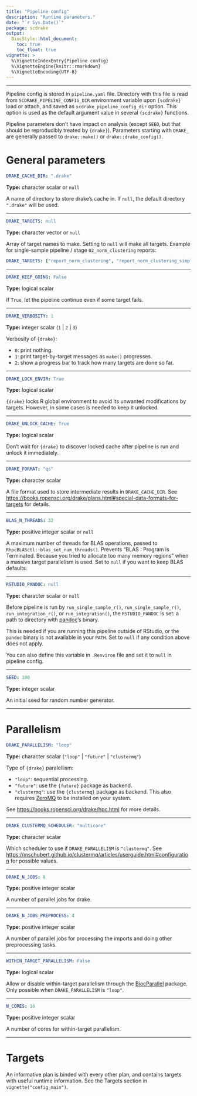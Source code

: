 ```yaml
---
title: "Pipeline config"
description: "Runtime parameters."
date: "`r Sys.Date()`"
package: scdrake
output:
  BiocStyle::html_document:
    toc: true
    toc_float: true
vignette: >
  %\VignetteIndexEntry{Pipeline config}
  %\VignetteEngine{knitr::rmarkdown}
  %\VignetteEncoding{UTF-8}  
---
```


***

Pipeline config is stored in `pipeline.yaml` file. Directory with this file is read from `SCDRAKE_PIPELINE_CONFIG_DIR`
environment variable upon `{scdrake}` load or attach, and saved as `scdrake_pipeline_config_dir` option.
This option is used as the default argument value in several `{scdrake}` functions.

Pipeline parameters don't have impact on analysis (except `SEED`, but that should be reproducibly treated by `{drake}`).
Parameters starting with `DRAKE_` are generally passed to `drake::make()` or `drake::drake_config()`.

# General parameters

```yaml
DRAKE_CACHE_DIR: ".drake"
```

**Type:** character scalar or `null`

A name of directory to store drake's cache in.
If `null`, the default directory `".drake"` will be used.

***

```yaml
DRAKE_TARGETS: null
```

**Type:** character vector or `null`

Array of target names to make. Setting to `null` will make all targets.
Example for single-sample pipeline / stage `02_norm_clustering` reports:

```yaml
DRAKE_TARGETS: ["report_norm_clustering", "report_norm_clustering_simple"]
```

***

```yaml
DRAKE_KEEP_GOING: False
```

**Type:** logical scalar

If `True`, let the pipeline continue even if some target fails.

***

```yaml
DRAKE_VERBOSITY: 1
```

**Type:** integer scalar (`1` | `2` | `3`)

Verbosity of `{drake}`:

- `0`: print nothing.
- `1`: print target-by-target messages as `make()` progresses.
- `2`: show a progress bar to track how many targets are done so far.

***

```yaml
DRAKE_LOCK_ENVIR: True
```

**Type:** logical scalar

`{drake}` locks R global environment to avoid its unwanted modifications by targets.
However, in some cases is needed to keep it unlocked.

***

```yaml
DRAKE_UNLOCK_CACHE: True
```

**Type:** logical scalar

Don't wait for `{drake}` to discover locked cache after pipeline is run and unlock it immediately.

***

```yaml
DRAKE_FORMAT: "qs"
```

**Type:** character scalar

A file format used to store intermediate results in `DRAKE_CACHE_DIR`.
See <https://books.ropensci.org/drake/plans.html#special-data-formats-for-targets> for details.

***

```yaml
BLAS_N_THREADS: 32
```

**Type:** positive integer scalar or `null`

A maximum number of threads for BLAS operations, passed to `RhpcBLASctl::blas_set_num_threads()`.
Prevents "BLAS : Program is Terminated. Because you tried to allocate too many memory regions" when a massive target
parallelism is used. Set to `null` if you want to keep BLAS defaults.

***

```yaml
RSTUDIO_PANDOC: null
```

**Type:** character scalar or `null`

Before pipeline is run by `run_single_sample_r()`, `run_single_sample_r()`, `run_integration_r()`, or
`run_integration()`, the `RSTUDIO_PANDOC` is set: a path to directory with [pandoc](https://pandoc.org/)'s binary.

This is needed if you are running this pipeline outside of RStudio, or the `pandoc` binary is not available in your `PATH`.
Set to `null` if any condition above does not apply.

You can also define this variable in `.Renviron` file and set it to `null` in pipeline config.

***

```yaml
SEED: 100
```

**Type:** integer scalar

An initial seed for random number generator.

***

# Parallelism

```yaml
DRAKE_PARALLELISM: "loop"
```

**Type:** character scalar (`"loop"` | `"future"` | `"clustermq"`)

Type of `{drake}` paralellism:

- `"loop"`: sequential processing.
- `"future"`: use the `{future}` package as backend.
- `"clustermq"`: use the `{clustermq}` package as backend. This also requires [ZeroMQ](https://zeromq.org/) to be
  installed on your system.

See <https://books.ropensci.org/drake/hpc.html> for more details.

***

```yaml
DRAKE_CLUSTERMQ_SCHEDULER: "multicore"
```

**Type:** character scalar

Which scheduler to use if `DRAKE_PARALLELISM` is `"clustermq"`.
See <https://mschubert.github.io/clustermq/articles/userguide.html#configuration> for possible values.

***

```yaml
DRAKE_N_JOBS: 8
```

**Type:** positive integer scalar

A number of parallel jobs for drake.

***

```yaml
DRAKE_N_JOBS_PREPROCESS: 4
```

**Type:** positive integer scalar

A number of parallel jobs for processing the imports and doing other preprocessing tasks.

***

```yaml
WITHIN_TARGET_PARALLELISM: False
```

**Type:** logical scalar

Allow or disable within-target parallelism through
the [BiocParallel](https://bioconductor.org/packages/release/bioc/html/BiocParallel.html) package.
Only possible when `DRAKE_PARALLELISM` is `"loop"`.

***

```yaml
N_CORES: 16
```

**Type:** positive integer scalar

A number of cores for within-target parallelism.

***

# Targets

An informative plan is binded with every other plan, and contains targets with useful runtime information.
See the Targets section in `vignette("config_main")`.
